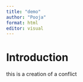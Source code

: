 ```yaml
---
title: "demo"
author: "Pooja"
format: html
editor: visual
---
```


# Introduction 

this is a creation of a conflict